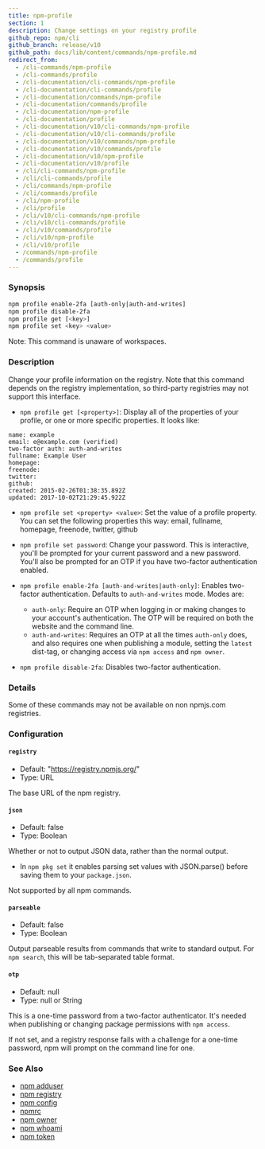 ```yaml
---
title: npm-profile
section: 1
description: Change settings on your registry profile
github_repo: npm/cli
github_branch: release/v10
github_path: docs/lib/content/commands/npm-profile.md
redirect_from:
  - /cli-commands/npm-profile
  - /cli-commands/profile
  - /cli-documentation/cli-commands/npm-profile
  - /cli-documentation/cli-commands/profile
  - /cli-documentation/commands/npm-profile
  - /cli-documentation/commands/profile
  - /cli-documentation/npm-profile
  - /cli-documentation/profile
  - /cli-documentation/v10/cli-commands/npm-profile
  - /cli-documentation/v10/cli-commands/profile
  - /cli-documentation/v10/commands/npm-profile
  - /cli-documentation/v10/commands/profile
  - /cli-documentation/v10/npm-profile
  - /cli-documentation/v10/profile
  - /cli/cli-commands/npm-profile
  - /cli/cli-commands/profile
  - /cli/commands/npm-profile
  - /cli/commands/profile
  - /cli/npm-profile
  - /cli/profile
  - /cli/v10/cli-commands/npm-profile
  - /cli/v10/cli-commands/profile
  - /cli/v10/commands/profile
  - /cli/v10/npm-profile
  - /cli/v10/profile
  - /commands/npm-profile
  - /commands/profile
---
```


### Synopsis

```bash
npm profile enable-2fa [auth-only|auth-and-writes]
npm profile disable-2fa
npm profile get [<key>]
npm profile set <key> <value>
```

Note: This command is unaware of workspaces.

### Description

Change your profile information on the registry. Note that this command depends on the registry implementation, so third-party registries may not support this interface.

- `npm profile get [<property>]`: Display all of the properties of your profile, or one or more specific properties. It looks like:

```
name: example
email: e@example.com (verified)
two-factor auth: auth-and-writes
fullname: Example User
homepage:
freenode:
twitter:
github:
created: 2015-02-26T01:38:35.892Z
updated: 2017-10-02T21:29:45.922Z
```

- `npm profile set <property> <value>`: Set the value of a profile property. You can set the following properties this way: email, fullname, homepage, freenode, twitter, github

- `npm profile set password`: Change your password. This is interactive, you'll be prompted for your current password and a new password. You'll also be prompted for an OTP if you have two-factor authentication enabled.

- `npm profile enable-2fa [auth-and-writes|auth-only]`: Enables two-factor authentication. Defaults to `auth-and-writes` mode. Modes are:

  - `auth-only`: Require an OTP when logging in or making changes to your account's authentication. The OTP will be required on both the website and the command line.
  - `auth-and-writes`: Requires an OTP at all the times `auth-only` does, and also requires one when publishing a module, setting the `latest` dist-tag, or changing access via `npm access` and `npm owner`.

- `npm profile disable-2fa`: Disables two-factor authentication.

### Details

Some of these commands may not be available on non npmjs.com registries.

### Configuration

#### `registry`

- Default: "https://registry.npmjs.org/"
- Type: URL

The base URL of the npm registry.

#### `json`

- Default: false
- Type: Boolean

Whether or not to output JSON data, rather than the normal output.

- In `npm pkg set` it enables parsing set values with JSON.parse() before saving them to your `package.json`.

Not supported by all npm commands.

#### `parseable`

- Default: false
- Type: Boolean

Output parseable results from commands that write to standard output. For `npm search`, this will be tab-separated table format.

#### `otp`

- Default: null
- Type: null or String

This is a one-time password from a two-factor authenticator. It's needed when publishing or changing package permissions with `npm access`.

If not set, and a registry response fails with a challenge for a one-time password, npm will prompt on the command line for one.

### See Also

- [npm adduser](/cli/v10/commands/npm-adduser)
- [npm registry](/cli/v10/using-npm/registry)
- [npm config](/cli/v10/commands/npm-config)
- [npmrc](/cli/v10/configuring-npm/npmrc)
- [npm owner](/cli/v10/commands/npm-owner)
- [npm whoami](/cli/v10/commands/npm-whoami)
- [npm token](/cli/v10/commands/npm-token)
